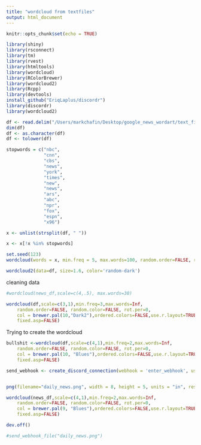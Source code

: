 ```yaml
---
title: "wordcloud from textfiles"
output: html_document
---
```


```r
knitr::opts_chunk$set(echo = TRUE)
```

```r
library(shiny)
library(rsconnect)
library(tm)
library(rvest)
library(htmltools)
library(wordcloud)
library(RColorBrewer)
library(wordcloud2)
library(Rcpp)
library(devtools)
install_github("EriqLaplus/discordr")
library(discordr)
library(wordcloud2)
```


```r
df <- read.delim("/Users/markchafin/Desktop/google_news_wordart/text_files/2021-12-19.txt")
dim(df)
df <- as.character(df)
df <- tolower(df)
```

```r

stopwords = c("nbc",
              "cnn",
              "cbs",
              "news",
              "york",
              "times",
              "new",
              "news",
              "ars",
              "abc",
              "npr",
              "fox",
              "espn",
              "x96")

x <- unlist(strsplit(df, " "))

x <- x[!x %in% stopwords]


```


```r
set.seed(123)
wordcloud(words = x, min.freq = 5, max.words=100, random.order=FALSE, rot.per=0.35, colors=brewer.pal(8, "Dark2"))
```

```r
wordcloud2(data=df, size=1.6, color='random-dark')
```



cleaning data
```r
#wordcloud(news_df,scale=c(4,.5), max.words=30)

wordcloud(df,scale=c(3,1),min.freq=3,max.words=Inf,
	random.order=FALSE, random.color=FALSE, rot.per=0,
	col = brewer.pal(10,"Dark2"),ordered.colors=FALSE,use.r.layout=TRUE,
	fixed.asp=FALSE)
```




Trying to create the wordcloud
```r
bullshit <-wordcloud(df,scale=c(4,1),min.freq=2,max.words=Inf,
	random.order=FALSE, random.color=FALSE, rot.per=0,
	col = brewer.pal(10, "Blues"),ordered.colors=FALSE,use.r.layout=TRUE,
	fixed.asp=FALSE)
```


```r
send_webhook <- create_discord_connection(webhook = 'enter_webhook', username = 'The News', set_default = TRUE)


png(filename="daily_news.png", width = 8, height = 5, units = "in", res = 500)

wordcloud(news_df,scale=c(4,1),min.freq=2,max.words=Inf,
	random.order=FALSE, random.color=FALSE, rot.per=0,
	col = brewer.pal(9, "Blues"),ordered.colors=FALSE,use.r.layout=TRUE,
	fixed.asp=FALSE)

dev.off()

#send_webhook_file("daily_news.png")
```


